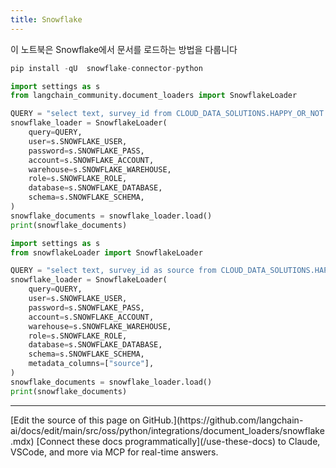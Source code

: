 ```yaml
---
title: Snowflake
---
```


이 노트북은 Snowflake에서 문서를 로드하는 방법을 다룹니다

```python
pip install -qU  snowflake-connector-python
```

```python
import settings as s
from langchain_community.document_loaders import SnowflakeLoader
```

```python
QUERY = "select text, survey_id from CLOUD_DATA_SOLUTIONS.HAPPY_OR_NOT.OPEN_FEEDBACK limit 10"
snowflake_loader = SnowflakeLoader(
    query=QUERY,
    user=s.SNOWFLAKE_USER,
    password=s.SNOWFLAKE_PASS,
    account=s.SNOWFLAKE_ACCOUNT,
    warehouse=s.SNOWFLAKE_WAREHOUSE,
    role=s.SNOWFLAKE_ROLE,
    database=s.SNOWFLAKE_DATABASE,
    schema=s.SNOWFLAKE_SCHEMA,
)
snowflake_documents = snowflake_loader.load()
print(snowflake_documents)
```

```python
import settings as s
from snowflakeLoader import SnowflakeLoader

QUERY = "select text, survey_id as source from CLOUD_DATA_SOLUTIONS.HAPPY_OR_NOT.OPEN_FEEDBACK limit 10"
snowflake_loader = SnowflakeLoader(
    query=QUERY,
    user=s.SNOWFLAKE_USER,
    password=s.SNOWFLAKE_PASS,
    account=s.SNOWFLAKE_ACCOUNT,
    warehouse=s.SNOWFLAKE_WAREHOUSE,
    role=s.SNOWFLAKE_ROLE,
    database=s.SNOWFLAKE_DATABASE,
    schema=s.SNOWFLAKE_SCHEMA,
    metadata_columns=["source"],
)
snowflake_documents = snowflake_loader.load()
print(snowflake_documents)
```

---

<Callout icon="pen-to-square" iconType="regular">
    [Edit the source of this page on GitHub.](https://github.com/langchain-ai/docs/edit/main/src/oss/python/integrations/document_loaders/snowflake.mdx)
</Callout>
<Tip icon="terminal" iconType="regular">
    [Connect these docs programmatically](/use-these-docs) to Claude, VSCode, and more via MCP for    real-time answers.
</Tip>
